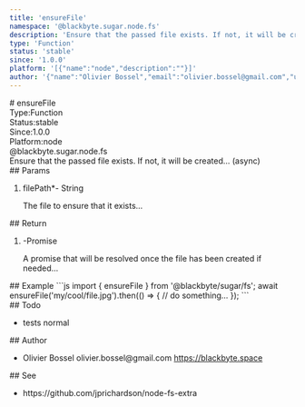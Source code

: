 ```yaml
---
title: 'ensureFile'
namespace: '@blackbyte.sugar.node.fs'
description: 'Ensure that the passed file exists. If not, it will be created... (async)'
type: 'Function'
status: 'stable'
since: '1.0.0'
platform: '[{"name":"node","description":""}]'
author: '{"name":"Olivier Bossel","email":"olivier.bossel@gmail.com","url":"https://blackbyte.space"}'
---
```

<div class="docmap -mdx">
# ensureFile
<div class="docmap_metas">
<div class="docmap_type"><span class="docmap_type-label">Type:</span><span class="docmap_type-value">Function</span></div>
<div class="docmap_status"><span class="docmap_status-label">Status:</span><span class="docmap_status-value -stable">stable</span></div>
<div class="docmap_since"><span class="docmap_since-label">Since:</span><span class="docmap_since-value">1.0.0</span></div>
<div class="docmap_platform"><span class="docmap_platform-label">Platform:</span><span class="docmap_platform-value -node">node</span></div>
</div>
<div class="docmap_namespace">@blackbyte.sugar.node.fs</div>
<div class="docmap_description typo-lead typo-format">
Ensure that the passed file exists. If not, it will be created... (async)
</div>
<div class="docmap_params">
## Params
<ol class="docmap_list">
<li class="docmap_item">
<span class="docmap_name">filePath<span class="docmap_required">*</span></span><span class="docmap_default">-</span> <span class="docmap_type">String</span>
<p class="docmap_description">The file to ensure that it exists&period;&period;&period;</p>
</li>
</ol>
</div>
<div class="docmap_return">
## Return
<ol class="docmap_list">
<li class="docmap_item">
<span class="docmap_default">-</span><span class="docmap_type">Promise</span>
<p class="docmap_description">A promise that will be resolved once the file has been created if needed&period;&period;&period;</p>
</li>
</ol>
</div>
<div class="docmap_examples">
## Example
<s-code language="js" header>
```js
import { ensureFile } from '@blackbyte/sugar/fs';
await ensureFile('my/cool/file.jpg').then(() => {
   // do something...
});
```
</s-code>
</div>
<div class="docmap_todo">
## Todo
<ul class="docmap_list">
<li class="docmap_item">
<span class="docmap_description">tests</span>
<span class="docmap_priority -normal">normal</span>
</li>
</ul>
</div>
<div class="docmap_author">
## Author
<ul class="docmap_list">
<li class="docmap_item">
<span class="docmap_name">Olivier Bossel</span>
<span class="docmap_email">olivier.bossel@gmail.com</span>
<a href="https://blackbyte.space" target="_blank" class="docmap_url">https://blackbyte.space</a>
</li>
</ul>
</div>
<div class="docmap_see">
## See
<ul class="docmap_see-list">
<li class="docmap_see-item">
https://github.com/jprichardson/node-fs-extra
</li>
</ul>
</div>
</div>